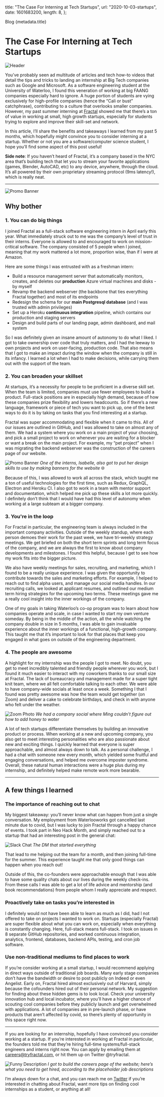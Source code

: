 
  title: "The Case For Interning at Tech Startups",
  url: "2020-10-03-startups",
  date: 1601683200,
  length: 8,
};

<Breadcrumb>
  <Link href="/">
    <Breadcrumb.Item href="">
      <HomeOutlined />
    </Breadcrumb.Item>
  </Link>
  <Link href="/blog">
    <Breadcrumb.Item href="">Blog</Breadcrumb.Item>
  </Link>
  <Breadcrumb.Item>{metadata.title}</Breadcrumb.Item>
</Breadcrumb>

# The Case For Interning at Tech Startups

![Header](https://d2halst20r4hcy.cloudfront.net/wallpapers2/099/242/593/536/original/file.jpg)

You’ve probably seen ad multitude of articles and tech how-to videos that detail the tips and tricks to landing an internship at Big Tech companies such as Google and Microsoft. As a software engineering student at the University of Waterloo, I found this veneration of working at big FAANG companies especially hard to ignore. A huge portion of students are vying exclusively for high-profile companies (hence the “Cali or bust” catchphrase), contributing to a culture that overlooks smaller companies. However, my past summer interning at [Fractal](https://www.tryfractal.com/) showed me that there’s a ton of value in working at small, high growth startups, especially for students trying to explore and improve their skill-set and network.

In this article, I’ll share the benefits and takeaways I learned from my past 5 months, which hopefully might convince you to consider interning at a startup. Whether or not you are a software/computer science student, I hope you’ll find some aspect of this post useful!

**Side note**: If you haven’t heard of Fractal, it’s a company based in the NYC area that’s building tech that let you to stream your favorite applications (games, Blender, AutoCAD, etc) to any device, anywhere, through the cloud. It’s all powered by their own proprietary streaming protocol (9ms latency!), which is really neat.

---

![Promo Banner](https://miro.medium.com/max/2400/1*NYhQNE9v78MhPhTkcQ-W_A.png)

## Why bother

### 1. You can do big things

I joined Fractal as a full-stack software engineering intern in April early this year. What immediately struck out to me was the company’s level of trust in their interns. Everyone is allowed to and encouraged to work on mission-critical software. The company consisted of 5 people when I joined, meaning that my work mattered a lot more, proportion wise, than if I were at Amazon.

Here are some things I was entrusted with as a freshman intern:

- Build a resource management server that automatically monitors, creates, and deletes our **production** Azure virtual machines and disks - by myself
- Revamp the backend webserver (the backbone that ties everything Fractal together) and most of its endpoints
- Redesign the schema for our **main Postgresql database** (and I was trusted with admin privileges)
- Set up a Heroku **continuous integration** pipeline, which contains our production and staging servers
- Design and build parts of our landing page, admin dashboard, and mail system

So I was definitely given an insane amount of autonomy to do what I liked. I got to take ownership over code that truly matters, and I had the leeway to own projects and work on user-facing, production code. That also means that I got to make an impact during the window when the company is still in its infancy. I learned a lot when I had to make decisions, while carrying them out with the support of the team.

### 2. You can broaden your skillset

At startups, it’s a necessity for people to be proficient in a diverse skill set. When the team is limited, companies must use fewer employees to build a product. Full-stack positions are in especially high demand, because of how these companies prize flexibility and lowers headcounts. So if there’s a new language, framework or piece of tech you want to pick up, one of the best ways to do it is by taking on tasks that you find interesting at a startup.

Fractal was super accommodating and flexible when it came to this. All of our issues are outlined in GitHub, and I was allowed to take on almost any of them. We had a system where you work on a main project of your choosing, and pick a small project to work on whenever you are waiting for a blocker or want a break on the main project. For example, my “pet project” when I was migrating the backend webserver was the construction of the careers page of our website.

![Promo Banner](https://miro.medium.com/max/2400/1*nRlXomqqn71R5R4unQdmGA.jpeg)
_One of the interns, Isabelle, also got to put her design skills to use by making banners for the website_ 🌐

Because of this, I was allowed to work all across the stack, which taught me a ton of useful technologies for the first time, such as Redux, GraphQL, Electron and Heroku CI. I also got to work in a team with mentor support and documentation, which helped me pick up these skills a lot more quickly. I definitely don’t think that I would have had this level of autonomy when working at a large subteam at a bigger company.

### 3. You're in the loop

For Fractal in particular, the engineering team is always included in the important company activities. Outside of the weekly standup, where each person demoes their work for the past week, we have tri-weekly strategy meetings. We get briefed on both the short term sprints and long term focus of the company, and we are always the first to know about company developments and milestones. I found this helpful, because I get to see how my work fits into the bigger picture.

We also have weekly meetings for sales, recruiting, and marketing, which I found to be a really unique experience. I was given the opportunity to contribute towards the sales and marketing efforts. For example, I helped to reach out to find alpha users, and manage our social media handles. In our recruiting calls, we looked at applicant resumes, and outlined our medium term hiring strategies for the upcoming two terms. These meetings gave me a really cool insight into the inner workings of the company.

One of my goals in taking Waterloo’s co-op program was to learn about how companies operate and scale, in case I wanted to start my own venture someday. By being in the middle of the action, all the while watching the company double in size in 5 months, I was able to gain invaluable experience about the inner workings of a functional, high-growth company. This taught me that it’s important to look for that places that keep you engaged in what goes on outside of the engineering department.

### 4. The people are awesome

A highlight for my internship was the people I got to meet. No doubt, you get to meet incredibly talented and friendly people wherever you work, but I found it much easier to interact with my coworkers thanks to our small size at Fractal. The lack of bureaucracy and management made for a super tight knit team, where we all felt comfortable talking to each other. We were able to have company-wide socials at least once a week. Something I that I found was pretty awesome was how the team would get together (on Zoom) and deliver a cake to celebrate birthdays, and check in with anyone who felt under the weather.

![Zoom Photo](https://miro.medium.com/max/2400/1*XS4nhaE8pE68OHgMEoIpYQ.png)
_We had a company social where Ming couldn’t figure out how to add honey to water_

A lot of tech startups differentiate themselves by building an innovative product or process. When working at a new and upcoming company, you also get to meet interesting personalities who are also passionate about new and exciting things. I quickly learned that everyone is super approachable, and almost always down to talk. As a personal challenge, I had a chat with someone new every month, which yielded some fruitful and engaging conversations, and helped me overcome imposter syndrome. Overall, these natural human interactions were a huge plus during my internship, and definitely helped make remote work more bearable.

---

## A few things I learned

### The importance of reaching out to chat

My biggest takeaway: you’ll never know what can happen from just a single conversation. My employment from Waterlooworks got cancelled last minute due to covid, but I was lucky to join Fractal through a happy chance of events. I took part in Neo Hack Month, and simply reached out to a startup that had an interesting post in the general chat:

![Slack Chat](https://miro.medium.com/max/2400/1*uhGRaviDLaIOCZj-Lv--kQ.png)
_The DM that started everything_

That lead to me helping out the team for a month, and then joining full-time for the summer. This experience taught me that only good things can happen when you reach out!

Outside of this, the co-founders were approachable enough that I was able to have some quality chats about our lives during the weekly check-ins. From these calls I was able to get a lot of life advice and mentorship (and book recommendations) from people whom I really appreciate and respect.

### Proactively take on tasks you’re interested in

I definitely would not have been able to learn as much as I did, had I not offered to take on projects I wanted to work on. Startups (especially Fractal) are super flexible about what you can work on, especially when everything is constantly changing. Here, full-stack means full-stack. I took on issues in 8 separate GitHub repositories, and worked continuous integration, analytics, frontend, databases, backend APIs, testing, and cron job software.

### Use non-traditional mediums to find places to work

If you’re consider working at a small startup, I would recommend applying in direct ways outside of traditional job boards. Many early stage companies don’t have the bandwidth or desire to post publicly on Indeed or even Angelist. Early on, Fractal hired almost exclusively out of Harvard, simply because the cofounders hired out of their personal network. My suggestion for finding about these hidden gems is to look local. Check your university innovation hub and local incubator, where you’ll have a higher chance of scouting cool companies before they publicly launch and get overwhelmed with applications. A lot of companies are in pre-launch phase, or have products that aren’t affected by covid, so there’s plenty of opportunity in this space right now.

---

If you are looking for an internship, hopefully I have convinced you consider working at a startup. If you’re interested in working at Fractal in particular, the founders told me that they’re hiring full-time systems/full-stack engineers and interns right now. You can apply by emailing them at careers@tryfractal.com, or hit them up on Twitter @tryfractal.

![Funny Description](https://miro.medium.com/max/2400/1*sJeJLLWR8lQMcx1rqlnpxg.png)
_I got to build the careers page of the website; here’s what you need to get hired, according to the placeholder job descriptions_

I’m always down for a chat, and you can reach me on [Twitter](https://twitter.com/_JonathanXu) if you’re interested in chatting about Fractal, want more tips on finding cool internships as a student, or anything at all!
